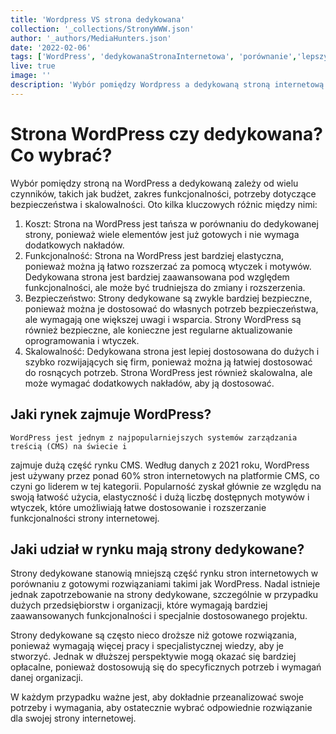 ```yaml
---
title: 'Wordpress VS strona dedykowana'
collection: '_collections/StronyWWW.json'
author: '_authors/MediaHunters.json'
date: '2022-02-06'
tags: ['WordPress', 'dedykowanaStronaInternetowa', 'porównanie','lepszyWybór']
live: true
image: ''
description: 'Wybór pomiędzy Wordpress a dedykowaną stroną internetową. Co okaże się lepszym wyborem? Sprawdź'
---
```


# Strona WordPress czy dedykowana? Co wybrać?

Wybór pomiędzy stroną na WordPress a dedykowaną zależy od wielu czynników, takich jak budżet,
zakres funkcjonalności, potrzeby dotyczące bezpieczeństwa i skalowalności. Oto kilka kluczowych
różnic między nimi:

1. Koszt: Strona na WordPress jest tańsza w porównaniu do dedykowanej strony, ponieważ
wiele elementów jest już gotowych i nie wymaga dodatkowych nakładów.
2. Funkcjonalność: Strona na WordPress jest bardziej elastyczna, ponieważ można ją łatwo
rozszerzać za pomocą wtyczek i motywów. Dedykowana strona jest bardziej zaawansowana
pod względem funkcjonalności, ale może być trudniejsza do zmiany i rozszerzenia.
3. Bezpieczeństwo: Strony dedykowane są zwykle bardziej bezpieczne, ponieważ można je
dostosować do własnych potrzeb bezpieczeństwa, ale wymagają one większej uwagi i
wsparcia. Strony WordPress są również bezpieczne, ale konieczne jest regularne
aktualizowanie oprogramowania i wtyczek.
4. Skalowalność: Dedykowana strona jest lepiej dostosowana do dużych i szybko rozwijających
się firm, ponieważ można ją łatwiej dostosować do rosnących potrzeb. Strona WordPress jest
również skalowalna, ale może wymagać dodatkowych nakładów, aby ją dostosować.

## Jaki rynek zajmuje WordPress?

    WordPress jest jednym z najpopularniejszych systemów zarządzania treścią (CMS) na świecie i
zajmuje dużą część rynku CMS. Według danych z 2021 roku, WordPress jest używany przez ponad
60% stron internetowych na platformie CMS, co czyni go liderem w tej kategorii.
Popularność zyskał głównie ze względu na swoją łatwość użycia, elastyczność i dużą liczbę dostępnych motywów i
wtyczek, które umożliwiają łatwe dostosowanie i rozszerzanie funkcjonalności strony internetowej.

## Jaki udział w rynku mają strony dedykowane?

Strony dedykowane stanowią mniejszą część rynku stron internetowych w porównaniu z gotowymi
rozwiązaniami takimi jak WordPress. Nadal istnieje jednak zapotrzebowanie na strony dedykowane,
szczególnie w przypadku dużych przedsiębiorstw i organizacji, które wymagają bardziej
zaawansowanych funkcjonalności i specjalnie dostosowanego projektu.

Strony dedykowane są często nieco droższe niż gotowe rozwiązania, ponieważ wymagają więcej
pracy i specjalistycznej wiedzy, aby je stworzyć. Jednak w dłuższej perspektywie mogą okazać się
bardziej opłacalne, ponieważ dostosowują się do specyficznych potrzeb i wymagań danej organizacji.

W każdym przypadku ważne jest, aby dokładnie przeanalizować swoje potrzeby i wymagania, aby
ostatecznie wybrać odpowiednie rozwiązanie dla swojej strony internetowej.
